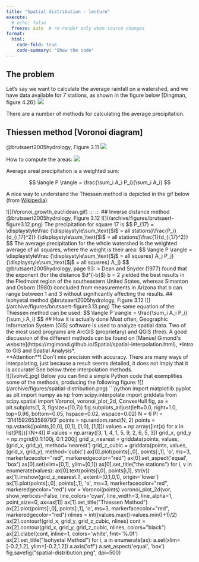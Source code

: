 ```yaml
---
title: "Spatial distribution - lecture"
execute:
  # echo: false
  freeze: auto  # re-render only when source changes
format:
  html:
    code-fold: true
    code-summary: "Show the code"
---
```


## The problem

Let's say we want to calculate the average rainfall on a watershed, and we have data available for 7 stations, as shown in the figure below [Dingman, figure 4.26]:
![](/archive/figures/dingman-figure4.26.png)

There are a number of methods for calculating the average precipitation.

## Thiessen method [Voronoi diagram]

@brutsaert2005hydrology, Figure 3.11
![](/archive/figures/brutsaert-figure3.11.png)

How to compute the areas:
![](/archive/figures/ward-figure2.15.png)


Average areal precipitation is a weighted sum:

$$
\langle P \rangle = \frac{\sum_i A_i P_i}{\sum_i A_i}
$$


A nice way to understand the Thiessen method is depicted in the gif below (from [Wikipedia](https://commons.wikimedia.org/wiki/File:Voronoi_growth_euclidean.gif)):

::: {.content-visible when-format="html"}

:::

```{=html}
![](Voronoi_growth_euclidean.gif)

:::

:::


## Inverse distance method

@brutsaert2005hydrology, Figure 3.12
![](/archive/figures/brutsaert-figure3.12.png)

The precipitation for square 17 is

$$
P_{17} = 
\displaystyle\frac
{\displaystyle\sum_\text{$i$ = all stations}\frac{P_i}{d_{i,17}^2}}
{\displaystyle\sum_\text{$i$ = all stations}\frac{1}{d_{i,17}^2}}
$$

The average precipitation for the whole watershed is the weighted average of all squares, where the weight is their area:

$$
\langle P \rangle = 
\displaystyle\frac
{\displaystyle\sum_\text{$j$ = all squares} A_j P_j}
{\displaystyle\sum_\text{$j$ = all squares} A_j}
$$

@brutsaert2005hydrology, page 93:  

> Dean and Snyder (1977) found that the exponent (for the distance $d^{-b}$) b = 2 yielded the best results in the Piedmont region of the southeastern United States, whereas Simanton and Osborn (1980) concluded from measurements in Arizona that b can range between 1 and 3 without significantly affecting the results.

## Isohyetal method

@brutsaert2005hydrology, Figure 3.12
![](/archive/figures/brutsaert-figure3.13.png)

The same equation of the Thiessen method can be used:

$$
\langle P \rangle = \frac{\sum_i A_i P_i}{\sum_i A_i}
$$

## How it is actually done

Most often, Geographic Information System (GIS) software is used to analyze spatial data. Two of the most used programs are ArcGIS (proprietary) and QGIS (free).

A good discussion of the different methods can be found on [Manuel Gimond's website](https://mgimond.github.io/Spatial/spatial-interpolation.html), *Intro to GIS and Spatial Analysis*.

<div class="alert alert-danger">
**Attention**!  
Don't mix precision with accuracy. There are many ways of interpolating, just because a result seems detailed, it does not imply that it is accurate! See below three interpolation methods.</div>


![](vohvE.jpg)

Below you can find a simple Python code that exemplifies some of the methods, producing the following figure:

![](/archive/figures/spatial-distribution.png)

```python
import matplotlib.pyplot as plt
import numpy as np
from scipy.interpolate import griddata
from scipy.spatial import Voronoi, voronoi_plot_2d, ConvexHull

fig, ax = plt.subplots(1, 3, figsize=(10,7))
fig.subplots_adjust(left=0.0, right=1.0, top=0.96, bottom=0.05,
                    hspace=0.02, wspace=0.02)

N = 6
PI = '3141592653589793'
points = np.random.rand(N, 2)
points = np.vstack([points,[0,0], [0,1], [1,0], [1,1]])
values = np.array([int(x) for x in list(PI)])[:(N+4)]
# values = np.array([3, 1, 4, 1, 5, 9, 2, 6, 5, 3])

grid_x, grid_y = np.mgrid[0:1:100j, 0:1:200j]

grid_z_nearest = griddata(points, values, (grid_x, grid_y), method='nearest')
grid_z_cubic = griddata(points, values, (grid_x, grid_y), method='cubic')

ax[0].plot(points[:,0], points[:,1], 'o', ms=3, markerfacecolor="red", markeredgecolor="red")
ax[0].set_aspect('equal', 'box')
ax[0].set(xlim=[0,1], ylim=[0,1])
ax[0].set_title("the stations")
for i, v in enumerate(values):
    ax[0].text(points[i,0], points[i,1], str(v))

ax[1].imshow(grid_z_nearest.T, extent=(0,1,0,1), origin='lower')
ax[1].plot(points[:,0], points[:,1], 'o', ms=3, markerfacecolor="red", markeredgecolor="red")
vor = Voronoi(points)
voronoi_plot_2d(vor, show_vertices=False, line_colors='cyan',
                line_width=3, line_alpha=1, point_size=0, ax=ax[1])
ax[1].set_title("Thiessen Method")

ax[2].plot(points[:,0], points[:,1], 'o', ms=3, markerfacecolor="red", markeredgecolor="red")
nlines = int((values.max()-values.min()+1)/2)
ax[2].contourf(grid_x, grid_y, grid_z_cubic, nlines)
cont = ax[2].contour(grid_x, grid_y, grid_z_cubic, nlines, colors="black")
ax[2].clabel(cont, inline=1, colors='white', fmt='%.0f')
ax[2].set_title("Isohyetal Method")

for i, a in enumerate(ax):
    a.set(xlim=[-0.2,1.2], ylim=[-0.2,1.2])
    a.axis('off')
    a.set_aspect('equal', 'box')

fig.savefig("spatial-distribution.png", dpi=500)
```